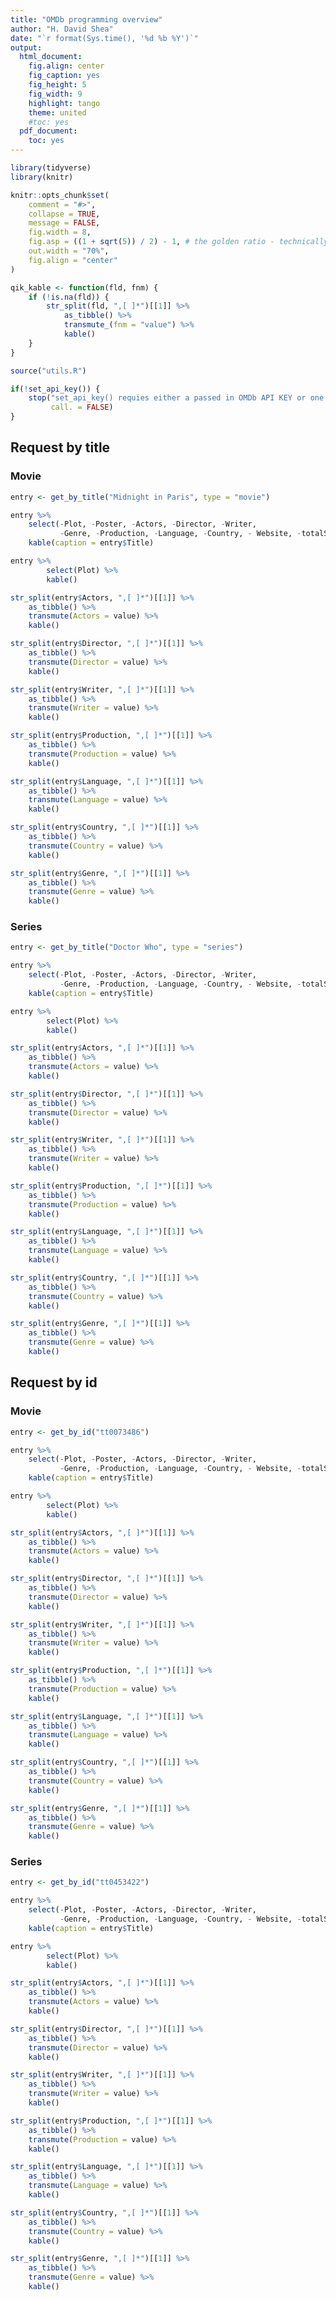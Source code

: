 ```yaml
---
title: "OMDb programming overview"
author: "H. David Shea"
date: "`r format(Sys.time(), '%d %b %Y')`"
output:
  html_document:
    fig.align: center
    fig_caption: yes
    fig_height: 5
    fig_width: 9
    highlight: tango
    theme: united
    #toc: yes
  pdf_document:
    toc: yes
---
```


```r
library(tidyverse)
library(knitr)

knitr::opts_chunk$set(
    comment = "#>", 
    collapse = TRUE, 
    message = FALSE,
    fig.width = 8,
    fig.asp = ((1 + sqrt(5)) / 2) - 1, # the golden ratio - technically, the b proportion of a+b when a is 1
    out.width = "70%",
    fig.align = "center"
)

qik_kable <- function(fld, fnm) {
    if (!is.na(fld)) {
        str_split(fld, ",[ ]*")[[1]] %>%
            as_tibble() %>%
            transmute_(fnm = "value") %>%
            kable()
    }
}

source("utils.R")

if(!set_api_key()) {
    stop("set_api_key() requies either a passed in OMDb API KEY or one stored in .cache/code.csv", 
         call. = FALSE)
}
```

## Request by title

### Movie

```r
entry <- get_by_title("Midnight in Paris", type = "movie")
```

```r
entry %>%
    select(-Plot, -Poster, -Actors, -Director, -Writer, 
           -Genre, -Production, -Language, -Country, - Website, -totalSeasons) %>%
    kable(caption = entry$Title)

entry %>% 
        select(Plot) %>% 
        kable()

str_split(entry$Actors, ",[ ]*")[[1]] %>%
    as_tibble() %>% 
    transmute(Actors = value) %>%
    kable()

str_split(entry$Director, ",[ ]*")[[1]] %>%
    as_tibble() %>% 
    transmute(Director = value) %>%
    kable()

str_split(entry$Writer, ",[ ]*")[[1]] %>%
    as_tibble() %>% 
    transmute(Writer = value) %>%
    kable()

str_split(entry$Production, ",[ ]*")[[1]] %>%
    as_tibble() %>% 
    transmute(Production = value) %>%
    kable()

str_split(entry$Language, ",[ ]*")[[1]] %>%
    as_tibble() %>%
    transmute(Language = value) %>%
    kable()

str_split(entry$Country, ",[ ]*")[[1]] %>%
    as_tibble() %>%
    transmute(Country = value) %>%
    kable()

str_split(entry$Genre, ",[ ]*")[[1]] %>%
    as_tibble() %>%
    transmute(Genre = value) %>%
    kable()
```

### Series

```r
entry <- get_by_title("Doctor Who", type = "series")
```

```r
entry %>%
    select(-Plot, -Poster, -Actors, -Director, -Writer, 
           -Genre, -Production, -Language, -Country, - Website, -totalSeasons) %>%
    kable(caption = entry$Title)

entry %>% 
        select(Plot) %>% 
        kable()

str_split(entry$Actors, ",[ ]*")[[1]] %>%
    as_tibble() %>% 
    transmute(Actors = value) %>%
    kable()

str_split(entry$Director, ",[ ]*")[[1]] %>%
    as_tibble() %>% 
    transmute(Director = value) %>%
    kable()

str_split(entry$Writer, ",[ ]*")[[1]] %>%
    as_tibble() %>% 
    transmute(Writer = value) %>%
    kable()

str_split(entry$Production, ",[ ]*")[[1]] %>%
    as_tibble() %>% 
    transmute(Production = value) %>%
    kable()

str_split(entry$Language, ",[ ]*")[[1]] %>%
    as_tibble() %>%
    transmute(Language = value) %>%
    kable()

str_split(entry$Country, ",[ ]*")[[1]] %>%
    as_tibble() %>%
    transmute(Country = value) %>%
    kable()

str_split(entry$Genre, ",[ ]*")[[1]] %>%
    as_tibble() %>%
    transmute(Genre = value) %>%
    kable()
```

## Request by id

### Movie

```r
entry <- get_by_id("tt0073486")
```

```r
entry %>%
    select(-Plot, -Poster, -Actors, -Director, -Writer, 
           -Genre, -Production, -Language, -Country, - Website, -totalSeasons) %>%
    kable(caption = entry$Title)

entry %>% 
        select(Plot) %>% 
        kable()

str_split(entry$Actors, ",[ ]*")[[1]] %>%
    as_tibble() %>% 
    transmute(Actors = value) %>%
    kable()

str_split(entry$Director, ",[ ]*")[[1]] %>%
    as_tibble() %>% 
    transmute(Director = value) %>%
    kable()

str_split(entry$Writer, ",[ ]*")[[1]] %>%
    as_tibble() %>% 
    transmute(Writer = value) %>%
    kable()

str_split(entry$Production, ",[ ]*")[[1]] %>%
    as_tibble() %>% 
    transmute(Production = value) %>%
    kable()

str_split(entry$Language, ",[ ]*")[[1]] %>%
    as_tibble() %>%
    transmute(Language = value) %>%
    kable()

str_split(entry$Country, ",[ ]*")[[1]] %>%
    as_tibble() %>%
    transmute(Country = value) %>%
    kable()

str_split(entry$Genre, ",[ ]*")[[1]] %>%
    as_tibble() %>%
    transmute(Genre = value) %>%
    kable()
```

### Series

```r
entry <- get_by_id("tt0453422")
```

```r
entry %>%
    select(-Plot, -Poster, -Actors, -Director, -Writer, 
           -Genre, -Production, -Language, -Country, - Website, -totalSeasons) %>%
    kable(caption = entry$Title)

entry %>% 
        select(Plot) %>% 
        kable()

str_split(entry$Actors, ",[ ]*")[[1]] %>%
    as_tibble() %>% 
    transmute(Actors = value) %>%
    kable()

str_split(entry$Director, ",[ ]*")[[1]] %>%
    as_tibble() %>% 
    transmute(Director = value) %>%
    kable()

str_split(entry$Writer, ",[ ]*")[[1]] %>%
    as_tibble() %>% 
    transmute(Writer = value) %>%
    kable()

str_split(entry$Production, ",[ ]*")[[1]] %>%
    as_tibble() %>% 
    transmute(Production = value) %>%
    kable()

str_split(entry$Language, ",[ ]*")[[1]] %>%
    as_tibble() %>%
    transmute(Language = value) %>%
    kable()

str_split(entry$Country, ",[ ]*")[[1]] %>%
    as_tibble() %>%
    transmute(Country = value) %>%
    kable()

str_split(entry$Genre, ",[ ]*")[[1]] %>%
    as_tibble() %>%
    transmute(Genre = value) %>%
    kable()
```
